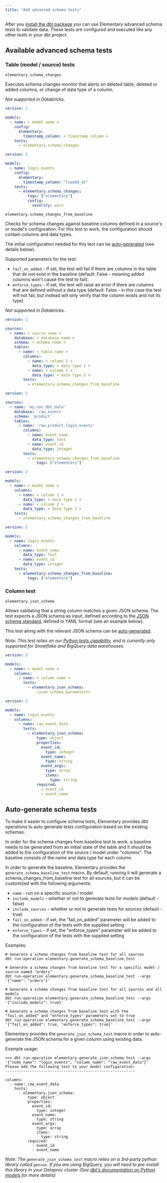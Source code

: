 ```yaml
---
title: "Add advanced schema tests"
---
```


After you [install the dbt package](/quickstart#install-the-dbt-package) you can use Elementary advanced schema tests to validate data.
These tests are configured and executed like any other tests in your dbt project.


## Available advanced schema tests

### Table (model / source) tests

<Accordion title="elementary.schema_changes">

`elementary.schema_changes`

Executes schema changes monitor that alerts on deleted table, deleted or added columns, or change of data type of a column.

_Not supported in Databricks._

<CodeGroup>

```yml Models
version: 2

models:
  - name: < model name >
    config:
      elementary:
        timestamp_column: < timestamp column >
    tests:
      - elementary.schema_changes
```

```yml Models example
version: 2

models:
  - name: login_events
    config:
      elementary:
        timestamp_column: "loaded_at"
    tests:
      - elementary.schema_changes:
          tags: ["elementary"]
          config:
            severity: warn
```

</CodeGroup>

</Accordion>

<Accordion title="elementary.schema_changes_from_baseline">

`elementary.schema_changes_from_baseline`

Checks for schema changes against baseline columns defined in a source's or model's configuration.
For this test to work, the configuration should contain columns and data types.

The initial configuration needed for this test can be [auto-generated](/guides/add-schema-tests#auto-generate-schema-tests) (see details below).

Supported parameters for the test:
* `fail_on_added` - If set, the test will fail if there are columns in the table that do not exist in the baseline (default:
False - meaning added columns won't cause the test to fail).
* `enforce_types` - If set, the test will raise an error if there are columns that are defined without a data type (default:
False - in this case the test will not fail, but instead will only verify that the column exists and not its type)

_Not supported in Databricks._

<CodeGroup>

```yml Sources
version: 2

sources:
  - name: < source name >
    database: < database name >
    schema: < schema name >
    tables:
      - name: < table name >
        columns:
          - name: < column 1 >
            data_type: < data type 1 >
          - name: < column 2 >
            data_type: < data type 2 >
        tests:
          - elementary.schema_changes_from_baseline
```

```yml Sources example
version: 2

sources:
  - name: 'my_non_dbt_data'
    database: 'raw_events'
    schema: 'product'
    tables:
      - name: 'raw_product_login_events'
        columns:
          - name: event_name
            data_type: text
          - name: event_id
            data_type: integer
        tests:
          - elementary.schema_changes_from_baseline
              tags: ["elementary"]
```

```yml Models
version: 2

models:
  - name: < model name >
    columns:
      - name: < column 1 >
        data_type: < data type 1 >
      - name: < column 2 >
        data_type: < data type 1 >
    tests:
      - elementary.schema_changes_from_baseline
```

```yml Models example
version: 2

models:
  - name: login_events
    columns:
      - name: event_name
        data_type: text
      - name: event_id
        data_type: integer
    tests:
      - elementary.schema_changes_from_baseline:
          tags: ["elementary"]
```

</CodeGroup>

</Accordion>


### Column test

<Accordion title="elementary.json_schema">

`elementary.json_schema`

Allows validating that a string column matches a given JSON schema. The test expects a JSON schema as input,
defined according to the [JSON schema standard](https://json-schema.org/), defined in YAML format (see an example below).

This test along with the relevant JSON schema can be [auto-generated](/guides/add-schema-tests#auto-generate-schema-tests).

_Note: This test relies on our [Python tests capability](/guides/python-tests), and is currently only supported for
Snowflake and BigQuery data warehouses._

<CodeGroup>

```yml Models
version: 2

models:
  - name: < model name >
    columns:
      - name: < column name >
        tests:
          - elementary.json_schema:
              <json schema parameters>
```

```yml Models example
version: 2

models:
  - name: login_events
    columns:
      - name: raw_event_data
        tests:
          - elementary.json_schema:
              type: object
              properties:
                event_id:
                  type: integer
                event_name:
                  type: string
                event_args:
                  type: array
                  items:
                    type: string
              required:
                - event_id
                - event_name
```

</CodeGroup>

</Accordion>


## Auto-generate schema tests

To make it easier to configure schema tests, Elementary provides dbt operations to auto generate tests configuration based on the existing schemas.

<Accordion title="How to auto-generate schema baseline">

In order for the schema changes from baseline test to work, a baseline needs to be generated from an initial state of
the table and it should be added to the configuration of the source / model under "columns". The baseline consists
of the name and data type for each column.

In order to generate the baseline, Elementary provides the `generate_schema_baseline_test` macro. By default,
running it will generate a schema_changes_from_baseline test for all sources, but it can be customized with
the following arguments:
* `name` - run on a specific source / model
* `include_models` - whether or not to generate tests for models (default - false)
* `include_sources` - whether or not to generate tests for sources (default - true)
* `fail_on_added` - if set, the "fail_on_added" parameter will be added to the configuration of the tests with the supplied setting
* `enforce_types` - if set, the "enforce_types" parameter will be added to the configuration of the tests with the supplied setting

Examples:
```shell
# Generate a schema changes from baseline test for all sources
dbt run-operation elementary.generate_schema_baseline_test

# Generate a schema changes from baseline test for a specific model / source named "orders"
dbt run-operation elementary.generate_schema_baseline_test --args '{"name": "orders"}'

# Generate a schema changes from baseline test for all sources and all models
dbt run-operation elementary.generate_schema_baseline_test --args '{"include_models": true}'

# Generate a schema changes from baseline test with the "fail_on_added" and "enforce_types" parameters set to true
dbt run-operation elementary.generate_schema_baseline_test --args '{"fail_on_added": true, "enforce_types": true}'
```

</Accordion>


<Accordion title="How to auto-generate the JSON schema test">

Elementary provides the `generate_json_schema_test` macro in order to auto-generate the JSON schema for a given
column using existing data.

Example usage:
```shell
>>> dbt run-operation elementary.generate_json_schema_test --args '{"node_name": "login_events", "column_name": "raw_event_data"}'
Please add the following test to your model configuration:
----------------------------------------------------------

columns:
  - name: raw_event_data
    tests:
      - elementary.json_schema:
          type: object
          properties:
            event_id:
              type: integer
            event_name:
              type: string
            event_args:
              type: array
              items:
                type: string
          required:
            - event_id
            - event_name
```

_Note: The `generate_json_schema_test` macro relies on a 3rd-party python library called `genson`. If you are using
BigQuery, you will need to pre-install this library in your Dataproc cluster (See [dbt's documentation on Python models](https://docs.getdbt.com/docs/building-a-dbt-project/building-models/python-models#specific-data-platforms)
for more details)_

</Accordion>

